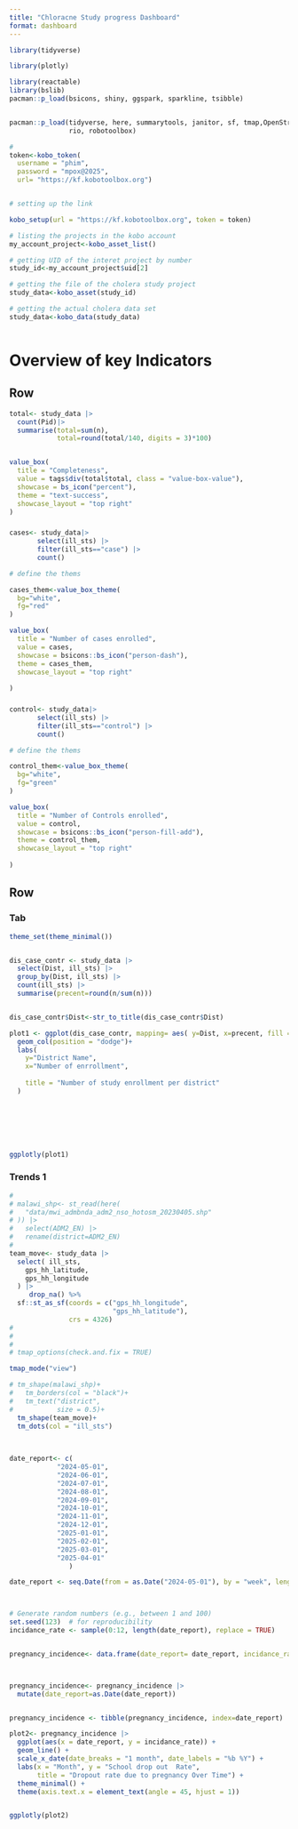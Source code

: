 ```yaml
---
title: "Chloracne Study progress Dashboard"
format: dashboard
---
```




```r


library(tidyverse)

library(plotly)

library(reactable)
library(bslib)
pacman::p_load(bsicons, shiny, ggspark, sparkline, tsibble)


pacman::p_load(tidyverse, here, summarytools, janitor, sf, tmap,OpenStreetMap, 
               rio, robotoolbox)


```




```r

# 
token<-kobo_token(
  username = "phim",
  password = "mpox@2025",
  url= "https://kf.kobotoolbox.org")


# setting up the link 

kobo_setup(url = "https://kf.kobotoolbox.org", token = token)

# listing the projects in the kobo account
my_account_project<-kobo_asset_list()

# getting UID of the interet project by number
study_id<-my_account_project$uid[2]

# getting the file of the cholera study project
study_data<-kobo_asset(study_id)

# getting the actual cholera data set
study_data<-kobo_data(study_data)


```




```r



```



# Overview of key Indicators

## Row{height=25%}


```r

total<- study_data |> 
  count(Pid)|> 
  summarise(total=sum(n), 
            total=round(total/140, digits = 3)*100)


value_box(
  title = "Completeness",
  value = tags$div(total$total, class = "value-box-value"),
  showcase = bs_icon("percent"),
  theme = "text-success", 
  showcase_layout = "top right"
)

```



### 

```r

cases<- study_data|> 
       select(ill_sts) |> 
       filter(ill_sts=="case") |> 
       count()

# define the thems 

cases_them<-value_box_theme(
  bg="white", 
  fg="red"
)

value_box(
  title = "Number of cases enrolled",
  value = cases,
  showcase = bsicons::bs_icon("person-dash"), 
  theme = cases_them, 
  showcase_layout = "top right"
  
)


```




### 

```r

control<- study_data|> 
       select(ill_sts) |> 
       filter(ill_sts=="control") |> 
       count()

# define the thems 

control_them<-value_box_theme(
  bg="white", 
  fg="green"
)

value_box(
  title = "Number of Controls enrolled",
  value = control,
  showcase = bsicons::bs_icon("person-fill-add"), 
  theme = control_them, 
  showcase_layout = "top right"
  
)


```



## Row 

### Tab {width=60%}

```r

theme_set(theme_minimal())


dis_case_contr <- study_data |> 
  select(Dist, ill_sts) |> 
  group_by(Dist, ill_sts) |> 
  count(ill_sts) |> 
  summarise(precent=round(n/sum(n)))


dis_case_contr$Dist<-str_to_title(dis_case_contr$Dist)

plot1 <- ggplot(dis_case_contr, mapping= aes( y=Dist, x=precent, fill = ill_sts))+
  geom_col(position = "dodge")+
  labs(
    y="District Name", 
    x="Number of enrrollment", 
    
    title = "Number of study enrollment per district"
  )
  






ggplotly(plot1)

```



### Trends 1 {.tabset}

```r

# 
# malawi_shp<- st_read(here(
#   "data/mwi_admbnda_adm2_nso_hotosm_20230405.shp"
# )) |> 
#   select(ADM2_EN) |>
#   rename(district=ADM2_EN)
# 
team_move<- study_data |>
  select( ill_sts,
    gps_hh_latitude,
    gps_hh_longitude
  ) |>
     drop_na() %>%
  sf::st_as_sf(coords = c("gps_hh_longitude",
                          "gps_hh_latitude"),
               crs = 4326)
# 
# 
# 
# tmap_options(check.and.fix = TRUE)

tmap_mode("view")

# tm_shape(malawi_shp)+
#   tm_borders(col = "black")+
#   tm_text("district", 
#           size = 0.5)+
  tm_shape(team_move)+
  tm_dots(col = "ill_sts")
  
  


```



```r
date_report<- c( 
            "2024-05-01",
            "2024-06-01",
            "2024-07-01",
            "2024-08-01",
            "2024-09-01",
            "2024-10-01",
            "2024-11-01", 
            "2024-12-01", 
            "2025-01-01", 
            "2025-02-01", 
            "2025-03-01", 
            "2025-04-01"
               )

date_report <- seq.Date(from = as.Date("2024-05-01"), by = "week", length.out = 52)



# Generate random numbers (e.g., between 1 and 100)
set.seed(123)  # for reproducibility
incidance_rate <- sample(0:12, length(date_report), replace = TRUE)


pregnancy_incidence<- data.frame(date_report= date_report, incidance_rate = incidance_rate)



pregnancy_incidence<- pregnancy_incidence |> 
  mutate(date_report=as.Date(date_report))


pregnancy_incidence <- tibble(pregnancy_incidence, index=date_report)

plot2<- pregnancy_incidence |> 
  ggplot(aes(x = date_report, y = incidance_rate)) +
  geom_line() +
  scale_x_date(date_breaks = "1 month", date_labels = "%b %Y") +
  labs(x = "Month", y = "School drop out  Rate", 
       title = "Dropout rate due to pregnancy Over Time") +
  theme_minimal() +
  theme(axis.text.x = element_text(angle = 45, hjust = 1))


ggplotly(plot2)


```

